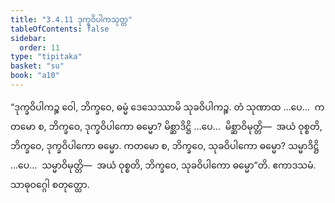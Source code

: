 ```yaml
---
title: "3.4.11 ဒုက္ခဝိပါကသုတ္တ"
tableOfContents: false
sidebar:
  order: 11
type: "tipitaka"
basket: "su"
book: "a10"
---
```



<DynamicBreadcrumb />

<Division number="144" book="a10" e="ch" v="17" p="455">

<Paragraph number="1126" book="a10">
“ဒုက္ခဝိပါကဉ္စ ဝေါ, ဘိက္ခဝေ, ဓမ္မံ ဒေသေဿာမိ သုခဝိပါကဉ္စ. တံ သုဏာထ …ပေ…  ကတမော စ, ဘိက္ခဝေ, ဒုက္ခဝိပါကော ဓမ္မော? မိစ္ဆာဒိဋ္ဌိ …ပေ…  မိစ္ဆာဝိမုတ္တိ—  အယံ ဝုစ္စတိ, ဘိက္ခဝေ, ဒုက္ခဝိပါကော ဓမ္မော. ကတမော စ, ဘိက္ခဝေ, သုခဝိပါကော ဓမ္မော? သမ္မာဒိဋ္ဌိ …ပေ…  သမ္မာဝိမုတ္တိ—  အယံ ဝုစ္စတိ, ဘိက္ခဝေ, သုခဝိပါကော ဓမ္မော”တိ.

</Paragraph>
</Division>

<Paragraph number="1127" type="center" book="a10">
ဧကာဒသမံ.



</Paragraph>

<Paragraph number="1128" type="center" book="a10">
သာဓုဝဂ္ဂေါ စတုတ္ထော.
</Paragraph>